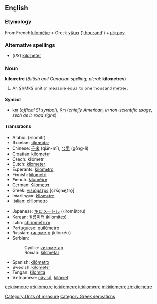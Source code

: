 <!--If you edit this page, please also edit "kilometer" to keep these two pages in synch.-->
==English==

===Etymology===
From French [[kilomètre]] < Greek [[χίλιοι]] ('[[thousand]]') + [[μέτρον]].

===Alternative spellings===
*(''US'') [[kilometer]]

===Noun===
'''kilometre''' (''British and Canadian spelling''; ''plural:'' '''kilometres''')

#An [[SI#Abbreviation|SI]]/MKS unit of measure equal to one thousand [[metre]]s.

====Symbol====
*[[km]] (''official [[SI]] symbol''), [[Km]] (''chiefly American, in non-scientific usage, such as in road signs'')

====Translations====
{{top}}
*Arabic: {{ARchar|[[كيلومتر]]}} (kilomítr) {{m}}
*Bosnian: [[kilometar#Bosnian|kilometar]] {{m}}
*Chinese: [[千米]] (qiān-mǐ), [[公里]] (gōng-lǐ)
*Croatian: [[kilometar#Croatian|kilometar]] {{m}}
*Czech: [[kilometr]] {{m}}
*Dutch: [[kilometer#Dutch|kilometer]]
*Esperanto: [[kilometro]]
*Finnish: [[kilometri]]
*French: [[kilomètre]] {{m}}
*German: [[Kilometer]] {{m}}
*Greek: [[χιλιόμετρο]] [çiˈʎo̞me̞ˌtro̞] {{n}}
*Interlingua: [[kilometro]]
*Italian: [[chilometro]] {{m}}
{{mid}}
*Japanese: [[キロメートル]] (kiromētoru)
*Korean: [[킬롬미터]] (kilomiteo)
*Latin: [[chiliometrum]] {{n}}
*Portuguese: [[quilômetro]] {{m}}
*Russian: [[километр]] (kilométr) {{m}}
*Serbian:
*:Cyrillic: [[километар#Serbian|километар]] {{m}}
*:Roman: [[kilometar#Serbian|kilometar]] {{m}}
*Spanish: [[kilómetro]] {{m}}
*Swedish: [[kilometer#Swedish|kilometer]] {{c}}
*Tongan: [[kilomita]]
*Vietnamese: [[cây số]], [[kilômet]]
{{bottom}}

[[Category:Units of measure]]
[[Category:Greek derivations]]

<!--If you edit this page, please also edit "kilometer" to keep these two pages in synch.-->

[[et:kilometre]]
[[fr:kilometre]]
[[io:kilometre]]
[[it:kilometre]]
[[mi:kilometre]]
[[zh:kilometre]]